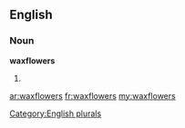 ==English==

===Noun===
'''waxflowers'''

# {{plural of|[[waxflower]]}}

[[Category:English plurals]]

[[ar:waxflowers]]
[[fr:waxflowers]]
[[my:waxflowers]]